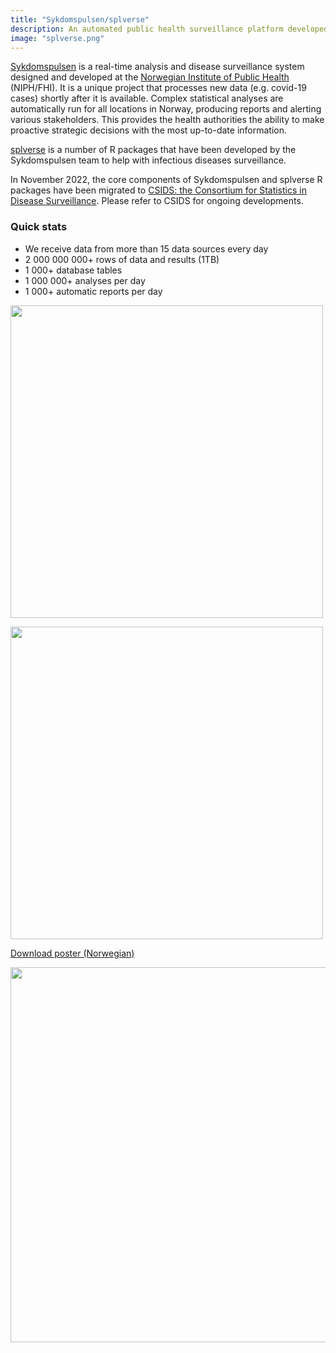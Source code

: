 ```yaml
---
title: "Sykdomspulsen/splverse"
description: An automated public health surveillance platform developed in R 
image: "splverse.png"
---
```


[Sykdomspulsen](https://docs.sykdomspulsen.no) is a real-time analysis and disease surveillance system designed and developed at the [Norwegian Institute of Public Health](https://www.fhi.no) (NIPH/FHI). It is a unique project that processes new data (e.g. covid-19 cases) shortly after it is available. Complex statistical analyses are automatically run for all locations in Norway, producing reports and alerting various stakeholders. This provides the health authorities the ability to make proactive strategic decisions with the most up-to-date information.

[splverse](https://docs.sykdomspulsen.no/packages) is a number of R packages that have been developed by the Sykdomspulsen team to help with infectious diseases surveillance.

In November 2022, the core components of Sykdomspulsen and splverse R packages have been migrated to [CSIDS: the Consortium for Statistics in Disease Surveillance](https://github.com/csids). Please refer to CSIDS for ongoing developments.

### Quick stats

* We receive data from more than 15 data sources every day
* 2 000 000 000+ rows of data and results (1TB)
* 1 000+ database tables
* 1 000 000+ analyses per day
* 1 000+ automatic reports per day

<img src="conference_handout_1.jpg" width="500"/>


<img src="conference_handout_2.jpg" width="500"/>



[Download poster (Norwegian)](conference_poster.pdf)

<img src="poster.png" width="600"/>
